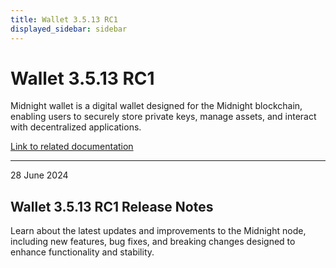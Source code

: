 ```yaml
---
title: Wallet 3.5.13 RC1
displayed_sidebar: sidebar
---
```


# Wallet 3.5.13 RC1

Midnight wallet is a digital wallet designed for the Midnight blockchain, enabling users to securely store private keys, manage assets, and interact with decentralized applications.

[Link to related documentation](../../learn/introduction/wallets)

---

<div 
  style={{
    marginTop: '0',
    fontSize: '1rem',
    fontWeight: 'normal',
    marginBottom: '0.5rem'
  }}
>
  28 June 2024
</div>

## Wallet 3.5.13 RC1 Release Notes

Learn about the latest updates and improvements to the Midnight node, including new features, bug fixes, and breaking changes designed to enhance functionality and stability.

